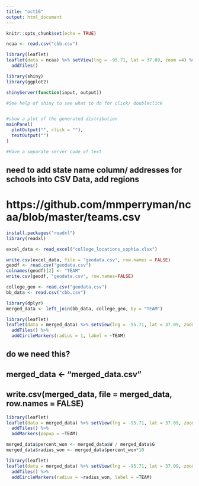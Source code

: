 ```yaml
---
title: "oct16"
output: html_document
---
```


```r
knitr::opts_chunk$set(echo = TRUE)
```

```r
ncaa <- read.csv("cbb.csv")
```

```r
library(leaflet)
leaflet(data = ncaa) %>% setView(lng = -95.71, lat = 37.09, zoom =4) %>% 
  addTiles() 
```



```r
library(shiny)
library(ggplot2)

shinyServer(function(input, output))

#See help of shiny to see what to do for click/ doubleclick


#show a plot of the generated distribution
mainPanel(
  plotOutput("", click = ""),
  textOutput("")
)

#Have a separate server code of text

```

## need to add state name column/ addresses for schools into CSV Data, add regions

# https://github.com/mmperryman/ncaa/blob/master/teams.csv

```r
install.packages("readxl")
library(readxl)
```

```r
excel_data <- read_excel("college_locations_sophia.xlsx")
```

```r
write.csv(excel_data, file = "geodata.csv", row.names = FALSE)
geodf <- read.csv("geodata.csv")
colnames(geodf)[2] <- "TEAM"
write.csv(geodf, "geodata.csv", row.names=FALSE)
```

```r
college_geo <- read.csv("geodata.csv")
bb_data <- read.csv("cbb.csv")

library(dplyr)
merged_data <- left_join(bb_data, college_geo, by = "TEAM")
```



```r
library(leaflet)
leaflet(data = merged_data) %>% setView(lng = -95.71, lat = 37.09, zoom =3) %>% 
  addTiles() %>%
  addCircleMarkers(radius = 1, label = ~TEAM)
```

## do we need this? 
## merged_data <- "merged_data.csv"
## write.csv(merged_data, file = merged_data, row.names = FALSE)

```r
library(leaflet)
leaflet(data = merged_data) %>% setView(lng = -95.71, lat = 37.09, zoom =4) %>% 
  addTiles() %>%
  addMarkers(popup = ~TEAM)
```

```r
merged_data$percent_won <- merged_data$W / merged_data$G
merged_data$radius_won <- merged_data$percent_won*10

library(leaflet)
leaflet(data = merged_data) %>% setView(lng = -95.71, lat = 37.09, zoom =3) %>% 
  addTiles() %>%
  addCircleMarkers(radius = ~radius_won, label = ~TEAM)
```

